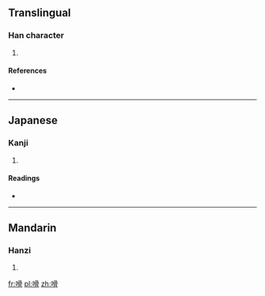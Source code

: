 ==Translingual==

===Han character===
{{Han char|rn=30|rad=口|as=10|sn=13|four=|canj=口月月月 (RBBB)}}

# {{defn|Han|sort=口10}}

====References====
* {{Han ref|kx=0202.360|dkj=04080|dj=0425.160|hdz=10656.030|uh=55D7|ud=21975}}

----

==Japanese==

===Kanji===
{{ja-kanji|grade=|rs=口10}}

# {{defn|lang=ja|sort=口10}}

====Readings====
* {{ja-readings|on=[[あつ]] (atsu), [[えち]] (echi)|kun=}}

----

==Mandarin==

===Hanzi===
{{cmn-hanzi|pin=[[wā]] ([[wa1]])|wg=wa<sup>1</sup>}}

# {{defn|lang=cmn|sort=口10}}

[[fr:嗗]]
[[pl:嗗]]
[[zh:嗗]]